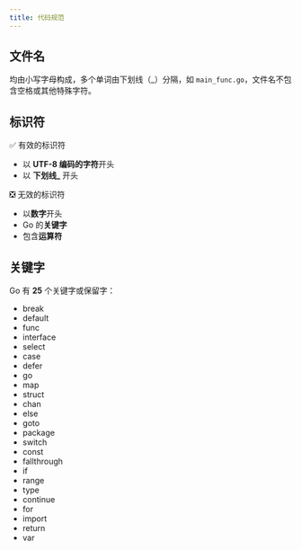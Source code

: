 ```yaml
---
title: 代码规范
---
```



## 文件名

均由<TH>小写字母</TH>构成，多个单词由<TH>下划线</TH>（\_）分隔，如 `main_func.go`，文件名不包含空格或其他特殊字符。

## 标识符

<p className="md-mb-4">✅ 有效的标识符</p>

- 以 **UTF-8 编码的字符**开头
- 以 **下划线\_** 开头

<p className="md-mb-4">❎ 无效的标识符</p>

- 以**数字**开头
- Go 的**关键字**
- 包含**运算符**

## 关键字

<p className="md-mb-4">
  Go 有 <b>25</b> 个关键字或保留字：
</p>

- break
- default
- func
- interface
- select
- case
- defer
- go
- map
- struct
- chan
- else
- goto
- package
- switch
- const
- fallthrough
- if
- range
- type
- continue
- for
- import
- return
- var
